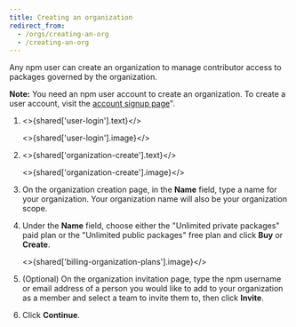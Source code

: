 ```yaml
---
title: Creating an organization
redirect_from:
  - /orgs/creating-an-org
  - /creating-an-org
---
```



Any npm user can create an organization to manage contributor access to packages governed by the organization.

<Note>

**Note:** You need an npm user account to create an organization. To create a user account, visit the [account signup page][acct-signup]".

</Note>

1. <>{shared['user-login'].text}</>

   <>{shared['user-login'].image}</>

1. <>{shared['organization-create'].text}</>

   <>{shared['organization-create'].image}</>

1. On the organization creation page, in the **Name** field, type a name for your organization. Your organization name will also be your organization scope.

   <Screenshot src="/organizations/creating-and-managing-organizations/create-name.png" alt="Screenshot showing the new organization name field" />

1. Under the **Name** field, choose either the "Unlimited private packages" paid plan or the "Unlimited public packages" free plan and click **Buy** or **Create**.

   <>{shared['billing-organization-plans'].image}</>

1. (Optional) On the organization invitation page, type the npm username or email address of a person you would like to add to your organization as a member and select a team to invite them to, then click **Invite**.

   <Screenshot src="/organizations/creating-and-managing-organizations/create-invite.png" alt="Screenshot showing the invitation options for a new organization" />

1. Click **Continue**.

   <Screenshot src="/organizations/creating-and-managing-organizations/create-confirm.png" alt="Screenshot showing the new organization confirmation" />

[acct-signup]: https://www.npmjs.com/signup
